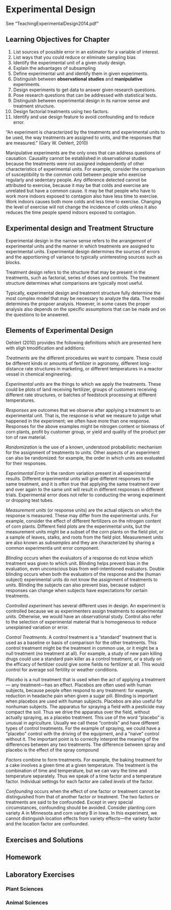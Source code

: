 # Experimental Design {#chEdesign}


See "TeachingExperimentalDesign2014.pdf"

## Learning Objectives for Chapter

1. List sources of possible error in an estimator for a variable of interest. 
1. List ways that you could reduce or eliminate sampling bias
1. Identify the experimental unit of a given study design.
1. Explain the advantages of subsampling
1. Define experimental unit and identify them in given experiments.
1. Distinguish between **observational studies** and **manipulative** experiments.
1. Design experiments to get data to answer given research questions.
1. Pose research questions that can be addressed with statistical tests.
1. Distinguish between experimental design in its narrow sense and treatment structure.
1. Design factorial treatments using two factors.
1. Identify and use design feature to avoid confounding and to reduce error.

"An experiment is characterized by the treatments and experimental units to be used, the way treatments are assigned to units, and the responses that are measured." (Gary W. Oehlert, 2010)

Manipulative experiments are the only ones that can address questions of causation. Causality cannot be established in observational studies because the treatments were not assigned independently of other characteristics of experimental units. For example, consider the comparison of susceptibility to the common cold between people who exercise regularly and sedentary people. Any difference detected cannot be attributed to exercise, because it may be that colds and exercise are unrelated but have a common cause. It may be that people who have to work more indoors exposed to contagion also have less time to exercise. Work indoors causes both more colds and less time to exercise. Changing the level of exercise will not change the incidence of colds unless it also reduces the time people spend indoors exposed to contagion.

## Experimental design and Treatment Structure

Experimental design in the narrow sense refers to the arrangement of experimental units and the manner in which treatments are assigned to experimental units. Experimental design determines the sources of errors and the apportioning of variance to typically uninteresting sources such as blocks.

Treatment design refers to the structure that may be present in the treatments, such as factorial, series of doses and controls. The treatment structure determines what comparisons are typically most useful.

Typically, experimental design and treatment structure fully determine the most complex model that may be necessary to analyze the data. The model determines the propoer analysis. However, in some cases the proper analysis also depends on the specific assumptions that can be made and on the questions to be
answered.

## Elements of Experimental Design

Oehlert (2010) provides the following definitions which are presented here with sligh tmodification and additions:

*Treatments* are the different procedures we want to compare. These could be different kinds or amounts of fertilizer in agronomy, different long-distance rate structures in marketing, or different temperatures in a reactor vessel in chemical engineering.

*Experimental units* are the things to which we apply the treatments. These could be plots of land receiving fertilizer, groups of customers receiving different rate structures, or batches of feedstock processing at different temperatures.

*Responses* are outcomes that we observe after applying a treatment to an experimental unit. That is, the response is what we measure to judge what happened in the experiment; we often have more than one response. Responses for the above examples might be nitrogen content or biomass of corn plants, profit by customer group, or yield and quality of the product per ton of raw material.

*Randomization* is the use of a known, understood probabilistic mechanism for the assignment of treatments to units. Other aspects of an experiment can also be randomized: for example, the order in which units are evaluated for their responses.

*Experimental Error* is the random variation present in all experimental results. Different experimental units will give different responses to the same treatment, and it is often true that applying the same treatment over and over again to the same unit will result in different responses in different trials. Experimental error does not refer to conducting the wrong experiment or dropping test tubes.

*Measurement units* (or response units) are the actual objects on which the response is measured. These may differ from the experimental units. For example, consider the effect of different fertilizers on the nitrogen content of corn plants. Different field plots are the experimental units, but the measurement units might be a subset of the corn plants on the field plot, or a sample of leaves, stalks, and roots from the field plot. Measurement units are also known as *subsamples* and they are characterized by sharing a common experimentla unit error component.

*Blinding* occurs when the evaluators of a response do not know which treatment was given to which unit. Blinding helps prevent bias in the evaluation, even unconscious bias from well-intentioned evaluators. Double blinding occurs when both the evaluators of the response and the (human subject) experimental units do not know the assignment of treatments to units. Blinding the subjects can also prevent bias, because subject responses can change when subjects have expectations for certain treatments.

*Controlled experiment* has several different uses in design. An experiment is controlled because we as experimenters assign treatments to experimental units. Otherwise, we would have an observational study. Control also refer to the selection of experimental material that is homogeneous to reduce unexplained variation or error.

*Control Treatments*. A control treatment is a “standard” treatment that is used as a baseline or basis of comparison for the other treatments. This control treatment might be the treatment in common use, or it might be a null treatment (no treatment at all). For example, a study of new pain killing drugs could use a standard pain killer as a control treatment, or a study on the efficacy of fertilizer could give some fields no fertilizer at all. This would control for average soil fertility or weather conditions.

*Placebo* is a null treatment that is used when the act of applying a treatment— any treatment—has an effect. Placebos are often used with human subjects, because people often respond to any treatment: for example, reduction in headache pain when given a sugar pill. Blinding is important when placebos are used with human subjects. Placebos are also useful for nonhuman subjects. The apparatus for spraying a field with a pesticide may compact the soil. Thus we drive the apparatus over the field, without actually spraying, as a placebo treatment. This use of the word "placebo" is unusual in agriculture. Usually we call these "controls" and have different types of control treatments. For the example of spraying, we could have a "placebo" control with the driving of the equipment, and a "naive" control without it. The important point is to correclty interpret the meaning of the differences between any two treatments. The difference between spray and placebo is the effect of the spray compound

*Factors* combine to form treatments. For example, the baking treatment for a cake involves a given time at a given temperature. The treatment is the combination of time and temperature, but we can vary the time and temperature separately. Thus we speak of a time factor and a temperature factor. Individual settings for each factor are called *levels* of the factor.

*Confounding* occurs when the effect of one factor or treatment cannot be distinguished from that of another factor or treatment. The two factors or treatments are said to be confounded. Except in very special circumstances, confounding should be avoided. Consider planting corn variety A in Minnesota and corn variety B in Iowa. In this experiment, we cannot distinguish location effects from variety effects—the variety factor and the location factor are confounded.


## Exercises and Solutions

## Homework

## Laboratory Exercises

### Plant Sciences

### Animal Sciences

